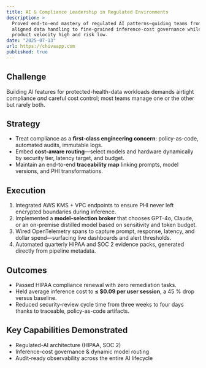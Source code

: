 ```yaml
---
title: AI & Compliance Leadership in Regulated Environments
description: >
  Proved end-to-end mastery of regulated AI patterns—guiding teams from HIPAA-
  aligned data handling to fine-grained inference-cost governance while keeping
  product velocity high and risk low.
date: "2025-07-13"
url: https://chivaapp.com
published: true
---
```


## Challenge  
Building AI features for protected-health-data workloads demands airtight
compliance _and_ careful cost control; most teams manage one or the other but
rarely both.

## Strategy  
* Treat compliance as a **first-class engineering concern**: policy-as-code,
  automated audits, immutable logs.  
* Embed **cost-aware routing**—select models and hardware dynamically by
  security tier, latency target, and budget.  
* Maintain an end-to-end **traceability map** linking prompts, model versions,
  and PHI transformations.

## Execution  
1. Integrated AWS KMS + VPC endpoints to ensure PHI never left encrypted
   boundaries during inference.  
2. Implemented a **model-selection broker** that chooses GPT-4o, Claude, or
   an on-premise distilled model based on sensitivity and token budget.  
3. Wired OpenTelemetry spans to capture prompt, response, latency, and dollar
   spend—surfacing live dashboards and alert thresholds.  
4. Automated quarterly HIPAA and SOC 2 evidence packs, generated directly from
   pipeline metadata.

## Outcomes  
* Passed HIPAA compliance renewal with zero remediation tasks.  
* Held average inference cost to **≤ $0.09 per user session**, a 45 % drop
  versus baseline.  
* Reduced security-review cycle time from three weeks to four days thanks to
  traceable, policy-as-code artifacts.

## Key Capabilities Demonstrated  
* Regulated-AI architecture (HIPAA, SOC 2)  
* Inference-cost governance & dynamic model routing  
* Audit-ready observability across the entire AI lifecycle
